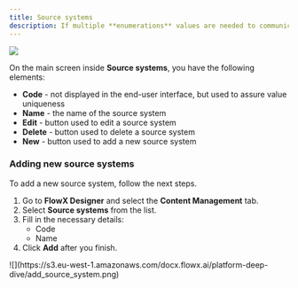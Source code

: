 ```yaml
---
title: Source systems
description: If multiple **enumerations** values are needed to communicate with other systems, source systems can be used.
---
```


![](https://s3.eu-west-1.amazonaws.com/docx.flowx.ai/platform-deep-dive/source_system.png)

On the main screen inside **Source systems**, you have the following elements:

* **Code** - not displayed in the end-user interface, but used to assure value uniqueness
* **Name** - the name of the source system
* **Edit** - button used to edit a source system
* **Delete** - button used to delete a source system
* **New** - button used to add a new source system

### Adding new source systems

To add a new source system, follow the next steps.

1. Go to **FlowX Designer** and select the **Content Management** tab.
2. Select **Source systems** from the list.
3. Fill in the necessary details:
   * Code
   * Name
4. Click **Add** after you finish.

<Frame>
![](https://s3.eu-west-1.amazonaws.com/docx.flowx.ai/platform-deep-dive/add_source_system.png)
</Frame>